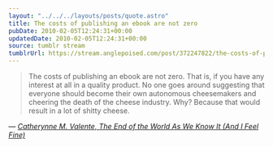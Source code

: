 ```yaml
---
layout: "../../../layouts/posts/quote.astro"
title: The costs of publishing an ebook are not zero
pubDate: 2010-02-05T12:24:31+00:00
updatedDate: 2010-02-05T12:24:31+00:00
source: tumblr stream
tumblrUrl: https://stream.anglepoised.com/post/372247822/the-costs-of-publishing-an-ebook-are-not-zero
---
```


> The costs of publishing an ebook are not zero. That is, if you have any interest at all in a quality product. No one goes around suggesting that everyone should become their own autonomous cheesemakers and cheering the death of the cheese industry. Why? Because that would result in a lot of shitty cheese.

— <cite>[Catherynne M. Valente, _The End of the World As We Know It (And I Feel Fine)_](https://catvalente.livejournal.com/563086.html)</cite>
